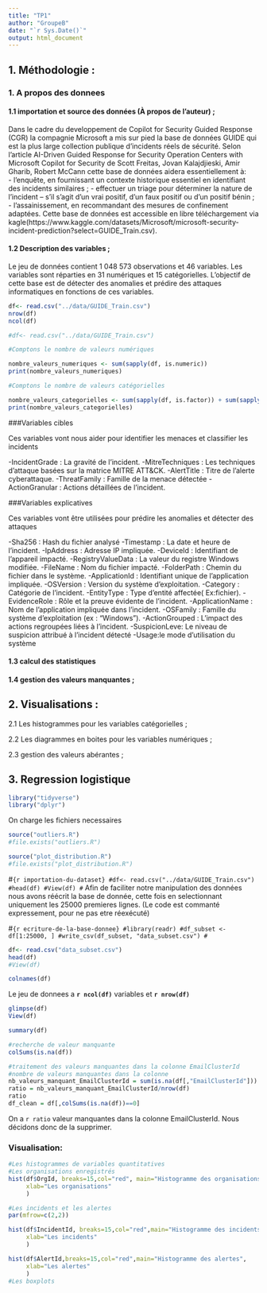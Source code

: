 ---
title: "TP1"
author: "GroupeB"
date: "`r Sys.Date()`"
output: html_document
---

## 1. Méthodologie : 

### 1. A propos des donnees

####  1.1 importation et source des données (À propos de l'auteur) ;

Dans le cadre du developpement de Copilot for Security Guided Response (CGR) la compagnie Microsoft a mis sur pied la base de données GUIDE qui est la plus large collection publique d'incidents réels de sécurité. Selon l'article AI-Driven Guided Response for Security Operation Centers with Microsoft Copilot for Security de Scott Freitas, Jovan Kalajdjieski, Amir Gharib, Robert McCann cette base de données aidera essentiellement à:  
- l’enquête, en fournissant un contexte historique essentiel en identifiant des incidents similaires ;
- effectuer un triage pour déterminer la nature de l’incident -- s’il s’agit d’un vrai positif, d’un faux positif ou d’un positif bénin ; 
- l’assainissement, en recommandant des mesures de confinement adaptées.
Cette base de données est accessible en libre téléchargement via kagle(https://www.kaggle.com/datasets/Microsoft/microsoft-security-incident-prediction?select=GUIDE_Train.csv).

  
####  1.2 Description des variables ;
  
  Le jeu de données contient 1 048 573 observations et 46 variables.
Les variables sont réparties en 31 numériques et 15 catégorielles. L’objectif de cette base est de détecter des anomalies et prédire des attaques informatiques en fonctions de ces variables.


```{r}
df<- read.csv("../data/GUIDE_Train.csv")
nrow(df)
ncol(df)
```

```{r}
#df<- read.csv("../data/GUIDE_Train.csv")

#Comptons le nombre de valeurs numériques

nombre_valeurs_numeriques <- sum(sapply(df, is.numeric))
print(nombre_valeurs_numeriques)
```

```{r}
#Comptons le nombre de valeurs catégorielles

nombre_valeurs_categorielles <- sum(sapply(df, is.factor)) + sum(sapply(df, is.character))
print(nombre_valeurs_categorielles)
```

###Variables cibles

Ces variables vont  nous aider pour identifier les menaces et classifier les incidents

-IncidentGrade : La gravité de l'incident.
-MitreTechniques : Les techniques d'attaque basées sur la matrice MITRE ATT&CK.
-AlertTitle : Titre de l’alerte  cyberattaque.
-ThreatFamily : Famille de la menace détectée
-ActionGranular : Actions détaillées de l'incident.

###Variables explicatives

Ces variables vont être utilisées pour prédire les anomalies et détecter des attaques

-Sha256 : Hash du fichier analysé
-Timestamp : La date et heure de l’incident.
-IpAddress : Adresse IP impliquée.
-DeviceId : Identifiant de l’appareil impacté.
-RegistryValueData : La valeur du registre Windows modifiée.
-FileName : Nom du fichier impacté.
-FolderPath : Chemin du fichier dans le système.
-ApplicationId : Identifiant unique de l’application impliquée.
-OSVersion : Version du système d’exploitation.
-Category : Catégorie de l’incident.
-EntityType : Type d’entité affectée( Ex:fichier).
-EvidenceRole : Rôle et la preuve évidente de l’incident.
-ApplicationName : Nom de l’application impliquée dans l’incident.
-OSFamily : Famille du système d’exploitation (ex : "Windows").
-ActionGrouped : L'impact des actions regroupées liées à l’incident.
-SuspicionLeve: Le niveau de suspicion attribué à l'incident détecté
-Usage:le mode d'utilisation du système

  
####  1.3 calcul des statistiques 
  
####  1.4 gestion des valeurs manquantes ;
  
  
## 2. Visualisations : 

 
  2.1 Les histogrammes pour les variables catégorielles ;
  
  2.2 Les diagrammes en boites pour les variables numériques ;
  
  2.3 gestion des valeurs abérantes ;
  
  
## 3. Regression logistique


  

```{r library, include=FALSE}
library("tidyverse")
library("dplyr")
```


On charge les fichiers necessaires

```{r importation-outliers}
source("outliers.R")
#file.exists("outliers.R")
```

```{r plot_distribution}
source("plot_distribution.R")
#file.exists("plot_distribution.R")
```




#```{r importation-du-dataset}
#df<- read.csv("../data/GUIDE_Train.csv")
#head(df)
#View(df)
#```
Afin de faciliter notre manipulation des données nous avons réécrit la base de donnée, cette fois en selectionnant
uniquement les 25000 premieres lignes. (Le code est commanté expressement, pour ne pas etre réexécuté)


#```{r ecriture-de-la-base-donnee}
#library(readr)
#df_subset <- df[1:25000, ]
#write_csv(df_subset, "data_subset.csv")
#```


```{r importation-du-dataset-de travail}
df<- read.csv("data_subset.csv")
head(df)
#View(df)
```




```{r les-variables}
colnames(df)
```

Le jeu de donnees a **`r ncol(df)`** variables et **`r nrow(df)`**

```{r types-des-variables}
glimpse(df)
View(df)
```
```{r statistiques}
summary(df)
```


```{r recherche valeurs manquantes}
#recherche de valeur manquante
colSums(is.na(df))

#traitement des valeurs manquantes dans la colonne EmailClusterId
#nombre de valeurs manquantes dans la colonne
nb_valeurs_manquant_EmailClusterId = sum(is.na(df[,"EmailClusterId"]))
ratio = nb_valeurs_manquant_EmailClusterId/nrow(df)
ratio
df_clean = df[,colSums(is.na(df))==0]

```
On a `r ratio` valeur manquantes dans la colonne EmailClusterId. Nous décidons donc de la supprimer.

### Visualisation:
```{r visualisation}
#Les histogrammes de variables quantitatives 
#Les organisations enregistrés 
hist(df$OrgId, breaks=15,col="red", main="Histogramme des organisations",
     xlab="Les organisations"
     )

#Les incidents et les alertes 
par(mfrow=c(2,2))

hist(df$IncidentId, breaks=15,col="red",main="Histogramme des incidents", 
     xlab="Les incidents"
     )

hist(df$AlertId,breaks=15,col="red",main="Histogramme des alertes",
     xlab="Les alertes"
     )
#Les boxplots 

```
